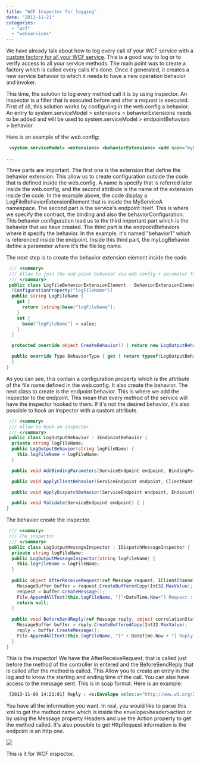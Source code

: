 ```yaml
---
title: "WCF Inspector for logging"
date: "2013-11-21"
categories: 
  - "wcf"
  - "webservices"
---
```


We have already talk about how to log every call of your WCF service with a [custom factory for all your WCF service](./how-to-use-log-every-call-of-your-wcf-services-methods). This is a good way to log or to verify access to all your service methods. The main point was to create a factory which is called every calls it's done. Once it generated, it creates a new service behavior to which it needs to have a new operation behavior and invoker.

This time, the solution to log every method call it is by using inspector. An inspector is a filter that is executed before and after a request is executed. First of all, this solution works by configuring in the web.config a behavior. An entry to system.serviceModel > extensions > behaviorExtensions needs to be added and will be used to system.serviceModel > endpointBehaviors > behavior.

Here is an example of the web.config:


```xml
 <system.serviceModel> <extensions> <behaviorExtensions> <add name="myLogBehavior" type="MyServiceA.LogFileBehaviorExtensionElement, MyServiceA" /> </behaviorExtensions> </extensions> ... <services> <service name="MyServiceA.Service1"> <endpoint address="" behaviorConfiguration="behavior1" binding="wsHttpBinding" bindingConfiguration="" contract="MyServiceA.IService1" /> </service> </services> <behaviors> <endpointBehaviors> <behavior name="behavior1"> <myLogBehavior logFileName="c:\\log.txt" /> </behavior> </endpointBehaviors>

... 
```


Three parts are important. The first one is the extension that define the behavior extension. This allow us to create configuration outside the code that is defined inside the web.config. A name is specify that is referred later inside the web.config, and the second attribute is the name of the extension inside the code. In the example above, the code display a LogFileBehaviorExtensionElement that is inside the MyServiceA namespace. The second part is the service's endpoint itself. This is where we specify the contract, the binding and also the behaviorConfiguration. This behavior configuration lead us to the third important part which is the behavior that we have created. The third part is the endpointBehaviors where it specify the behavior. In the example, it's named "behavior1" which is referenced inside the endpoint. Inside this third part, the myLogBehavior define a parameter where it's the file log name.

The next step is to create the behavior extension element inside the code. 

```csharp
 /// <summary> 
 /// Allow to join the end point behavior via web.config + parameter for the web.config 
 /// </summary> 
 public class LogFileBehaviorExtensionElement : BehaviorExtensionElement { 
  [ConfigurationProperty("logFileName")] 
  public string LogFileName { 
    get { 
      return (string)base["logFileName"]; 
    } 
    set { 
      base["logFileName"] = value; 
    } 
  }

  protected override object CreateBehavior() { return new LogOutputBehavior(this.LogFileName); }

  public override Type BehaviorType { get { return typeof(LogOutputBehavior); } 
  } 
} 
```

As you can see, this contain a configuration property which is the attribute of the file name defined in the web.config. It also create the behavior. The next class to create is the endpoint behavior. This is where we add the inspector to the endpoint. This mean that every method of the service will have the inspector hooked to them. If it's not the desired behavior, it's also possible to hook an inspector with a custom attribute.


```csharp
 /// <summary> 
 /// Allow to hook an inspector 
 /// </summary> 
 public class LogOutputBehavior : IEndpointBehavior { 
  private string logFileName; 
  public LogOutputBehavior(string logFileName) { 
    this.logFileName = logFileName; 
  }

  public void AddBindingParameters(ServiceEndpoint endpoint, BindingParameterCollection bindingParameters) { }

  public void ApplyClientBehavior(ServiceEndpoint endpoint, ClientRuntime clientRuntime) { }

  public void ApplyDispatchBehavior(ServiceEndpoint endpoint, EndpointDispatcher endpointDispatcher) { LogOutputMessageInspector inspector = new LogOutputMessageInspector(this.logFileName); endpointDispatcher.DispatchRuntime.MessageInspectors.Add(inspector); }

  public void Validate(ServiceEndpoint endpoint) { } 
} 
```

The behavior create the inspector.


```csharp
 /// <summary> 
 /// The inspector 
 /// </summary> 
 public class LogOutputMessageInspector : IDispatchMessageInspector { 
  private string logFileName; 
  public LogOutputMessageInspector(string logFileName) { 
    this.logFileName = logFileName; 
  } 
  
  public object AfterReceiveRequest(ref Message request, IClientChannel channel, InstanceContext instanceContext) { 
    MessageBuffer buffer = request.CreateBufferedCopy(Int32.MaxValue); 
    request = buffer.CreateMessage(); 
    File.AppendAllText(this.logFileName, "["+DateTime.Now+"] Request : " + request.ToString()); 
    return null; 
  } 
  
  public void BeforeSendReply(ref Message reply, object correlationState) { 
    MessageBuffer buffer = reply.CreateBufferedCopy(Int32.MaxValue); 
    reply = buffer.CreateMessage(); 
    File.AppendAllText(this.logFileName, "[" + DateTime.Now + "] Reply : " + reply.ToString()); 
  }
} 
```

This is the inspector! We have the AfterReceiveRequest, that is called just before the method of the controller in entered and the BeforeSendReply that is called after the method is called. This Allow you to create an entry in the log and to know the starting and ending time of the call. You can also have access to the message sent. This is in soap format. Here is an example:


```xml
 [2013-11-09 14:21:01] Reply : <s:Envelope xmlns:a="http://www.w3.org/2005/08/addressing" xmlns:s="http://www.w3.org/2003/05/soap-envelope"> <s:Header> <a:Action s:mustUnderstand="1">http://tempuri.org/IService1/GetDataResponse</a:Action> <a:RelatesTo>urn:uuid:af68f512-6948-4c2f-b0a8-36cbd9799ebf</a:RelatesTo> </s:Header> <s:Body> <GetDataResponse xmlns="http://tempuri.org/"> <GetDataResult>You entered: 0</GetDataResult> </GetDataResponse> </s:Body> </s:Envelope> 
```

You have all the information you want. In real, you would like to parse this xml to get the method name which is inside the envelope>header>action or by using the Message property Headers and use the Action property to get the method called. It's also possible to get HttpRequest information is the endpoint is an http one.

![](/images/blog/MessageWithHttpRequest-400x289.png)

This is it for WCF inspector.
